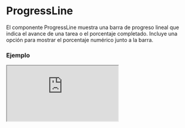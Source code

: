 
# ProgressLine

El componente ProgressLine muestra una barra de progreso lineal que indica el avance de una tarea o el porcentaje completado. Incluye una opción para mostrar el porcentaje numérico junto a la barra.

### Ejemplo

<Iframe src="https://fenextjs-component-storybook.vercel.app/iframe.html?args=&id=component-progress-line--index&viewMode=story" />

### Importacion

Para importar el componente ProgressLine, se puede hacer desde fenextjs

```tsx copy
import { ProgressLine } from "fenextjs";
```

### Parametros

| Parametro | Tipo | Requerido | Default | Descripcion |
| --------- | ---- | --------- | ------- | ----------- |
| className | string | no | '' | Clase CSS para personalizar el contenedor del componente ProgressLine. |
| p | number | sí | N/A | Valor de progreso representado en la barra, como un número entre 0 y 100. |
| showP | boolean | no | true | Indica si el valor numérico del progreso (`p`) se muestra junto a la barra. |

### Storybook

Para ver el storybook del componente lo puede hacer con este [link](https://fenextjs-component-storybook.vercel.app/?path=/story/component-progress-line--index)

### Usos

- ProgressLine básico

```tsx copy
<ProgressLine p={75} />
```

- ProgressLine con progreso visible

```tsx copy
<ProgressLine p={50} showP={true} />
```

- ProgressLine con clase personalizada

```tsx copy
<ProgressLine p={90} className="mi-clase" />
```

